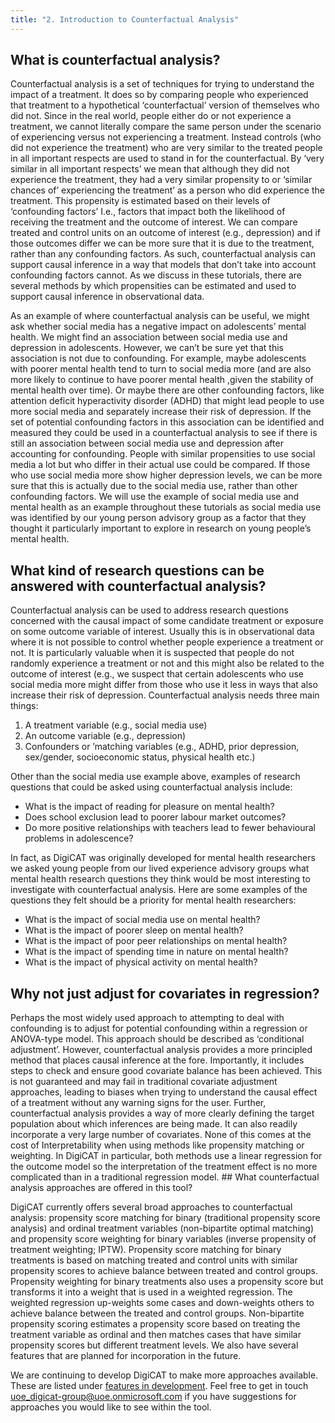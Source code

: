 ---
title: "2. Introduction to Counterfactual Analysis"
---

## What is counterfactual analysis?

Counterfactual analysis is a set of techniques for trying to understand the impact of a treatment. It does so by comparing people who experienced that treatment to a hypothetical ‘counterfactual’ version of themselves who did not. Since in the real world, people either do or not experience a treatment, we cannot literally compare the same person under the scenario of experiencing versus not experiencing a treatment. Instead controls (who did not experience the treatment) who are very similar to the treated people in all important respects are used to stand in for the counterfactual. By ‘very similar in all important respects’ we mean that although they did not experience the treatment, they had a very similar propensity to or ‘similar chances of’ experiencing the treatment’ as a person who did experience the treatment. This propensity is estimated based on their levels of ‘confounding factors’ I.e., factors that impact both the likelihood of receiving the treatment and the outcome of interest. We can compare treated and control units on an outcome of interest (e.g., depression) and if those outcomes differ we can be more sure that it is due to the treatment, rather than any confounding factors. As such, counterfactual analysis can support causal inference in a way that models that don’t take into account confounding factors cannot. As we discuss in these tutorials, there are several methods by which propensities can be estimated and used to support causal inference in observational data.

As an example of where counterfactual analysis can be useful, we might ask whether social media has a negative impact on adolescents’ mental health. We might find an association between social media use and depression in adolescents. However, we can’t be sure yet that this association is not due to confounding. For example, maybe adolescents with poorer mental health tend to turn to social media more (and are also more likely to continue to have poorer mental health ,given the stability of mental health over time). Or maybe there are other confounding factors, like attention deficit hyperactivity disorder (ADHD) that might lead people to use more social media and separately increase their risk of depression. If the set of potential confounding factors in this association can be identified and measured they could be used in a counterfactual analysis to see if there is still an association between social media use and depression after accounting for confounding. People with similar propensities to use social media a lot but who differ in their actual use could be compared. If those who use social media more show higher depression levels, we can be more sure that this is actually due to the social media use, rather than other confounding factors. We will use the example of social media use and mental health as an example throughout these tutorials as social media use was identified by our young person advisory group as a factor that they thought it particularly important to explore in research on young people’s mental health.

## What kind of research questions can be answered with counterfactual analysis?  

Counterfactual analysis can be used to address research questions concerned with the causal impact of some candidate treatment or exposure on some outcome variable of interest. Usually this is in observational data where it is not possible to control whether people experience a treatment or not. It is particularly valuable when it is suspected that people do not randomly experience a treatment or not and this might also be related to the outcome of interest (e.g., we suspect that certain adolescents who use social media more might differ from those who use it less in ways that also increase their risk of depression. Counterfactual analysis needs three main things:


1. A treatment variable (e.g., social media use)  
2. An outcome variable (e.g., depression)  
3. Confounders or ‘matching variables (e.g., ADHD, prior depression, sex/gender, socioeconomic status, physical health etc.)  

Other than the social media use example above, examples of research questions that could be asked using counterfactual analysis include:  

-	What is the impact of reading for pleasure on mental health?
-	Does school exclusion lead to poorer labour market outcomes?
-	 Do more positive relationships with teachers lead to fewer behavioural problems in adolescence?

In fact, as DigiCAT was originally developed for mental health researchers we asked young people from our lived experience advisory groups what mental health research questions they think would be most interesting to investigate with counterfactual analysis. Here are some examples of the questions they felt should be a priority for mental health researchers: 

- What is the impact of social media use on mental health? 
- What is the impact of poorer sleep on mental health? 
- What is the impact of poor peer relationships on mental health? 
- What is the impact of spending time in nature on mental health? 
- What is the impact of physical activity on mental health? 


## Why not just adjust for covariates in regression?  

Perhaps the most widely used approach to attempting to deal with confounding is to adjust for potential confounding within a regression or ANOVA-type model. This approach should be described as 'conditional adjustment'. However, counterfactual analysis provides a more principled method that places causal inference at the fore. Importantly, it includes steps to check and ensure good covariate balance has been achieved. This is not guaranteed and may fail in traditional covariate adjustment approaches, leading to biases when trying to understand the causal effect of a treatment without any warning signs for the user. Further, counterfactual analysis provides a way of more clearly defining the target population about which inferences are being made. It can also readily incorporate a very large number of covariates. None of this comes at the cost of Interpretability when using methods like propensity matching or weighting. In DigiCAT in particular, both methods use a linear regression for the outcome model so the interpretation of the treatment effect is no more complicated than in a traditional regression model. 
## What counterfactual analysis approaches are offered in this tool? 

DigiCAT currently offers several broad approaches to counterfactual analysis: propensity score matching for binary (traditional propensity score analysis) and ordinal treatment variables (non-bipartite optimal matching) and propensity score weighting for binary variables (inverse propensity of treatment weighting; IPTW). Propensity score matching for binary treatments is based on matching treated and control units with similar propensity scores to achieve balance between treated and control groups. Propensity weighting for binary treatments also uses a propensity score but transforms it into a weight that is used in a weighted regression. The weighted regression up-weights some cases and down-weights others to achieve balance between the treated and control groups. Non-bipartite propensity scoring estimates a propensity score based on treating the treatment variable as ordinal and then matches cases that have similar propensity scores but different treatment levels. We also have several features that are planned for incorporation in the future. 

We are continuing to develop DigiCAT to make more approaches available. These are listed under [features in development](https://uoe-digicat.github.io/07_further.html). Feel free to get in touch [uoe_digicat-group@uoe.onmicrosoft.com](mailto:uoe_digicat-group@uoe.onmicrosoft.com) if you have suggestions for approaches you would like to see within the tool.

